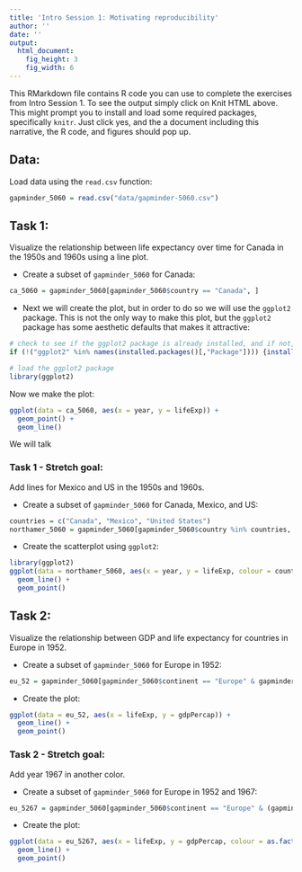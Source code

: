 ```yaml
---
title: 'Intro Session 1: Motivating reproducibility'
author: ''
date: ''
output:
  html_document:
    fig_height: 3
    fig_width: 6
---
```


This RMarkdown file contains R code you can use to complete the exercises from Intro Session 1. To see the output simply click on Knit HTML above. This might prompt you to install and load some required packages, specifically `knitr`. Just click yes, and the a document including this narrative, the R code, and figures should pop up.

## Data: 

Load data using the `read.csv` function:

```r
gapminder_5060 = read.csv("data/gapminder-5060.csv")
```

## Task 1:

Visualize the relationship between life expectancy over time for Canada in the 1950s and 1960s using a line plot.

* Create a subset of `gapminder_5060` for Canada:
```r
ca_5060 = gapminder_5060[gapminder_5060$country == "Canada", ]
```

* Next we will create the plot, but in order to do so we will use the `ggplot2` package. This is not the only way to make this plot, but the `ggplot2` package has some aesthetic defaults that makes it attractive:

```r
# check to see if the ggplot2 package is already installed, and if not, install it
if (!("ggplot2" %in% names(installed.packages()[,"Package"]))) {install.packages("ggplot2")}

# load the ggplot2 package
library(ggplot2)
```

Now we make the plot:
```r
ggplot(data = ca_5060, aes(x = year, y = lifeExp)) +
  geom_point() +
  geom_line() 
```
We will talk 

### Task 1 - Stretch goal:

Add lines for Mexico and US in the 1950s and 1960s.

* Create a subset of `gapminder_5060` for Canada, Mexico, and US:
```r
countries = c("Canada", "Mexico", "United States")
northamer_5060 = gapminder_5060[gapminder_5060$country %in% countries, ]
```

* Create the scatterplot using `ggplot2`:
```r
library(ggplot2)
ggplot(data = northamer_5060, aes(x = year, y = lifeExp, colour = country)) +
  geom_line() +
  geom_point()
```

## Task 2:

Visualize the relationship between GDP and life expectancy for countries in Europe in 1952.

* Create a subset of `gapminder_5060` for Europe in 1952:
```r
eu_52 = gapminder_5060[gapminder_5060$continent == "Europe" & gapminder_5060$year == 1952, ]
```

* Create the plot:
```r
ggplot(data = eu_52, aes(x = lifeExp, y = gdpPercap)) +
  geom_line() +
  geom_point()
```

### Task 2 - Stretch goal:

Add year 1967 in another color.

* Create a subset of `gapminder_5060` for Europe in 1952 and 1967:
```r
eu_5267 = gapminder_5060[gapminder_5060$continent == "Europe" & (gapminder_5060$year == 1952 | gapminder_5060$year == 1967), ]
```

* Create the plot:
```r
ggplot(data = eu_5267, aes(x = lifeExp, y = gdpPercap, colour = as.factor(year))) +
  geom_line() +
  geom_point()
```